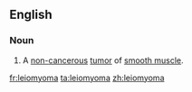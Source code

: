 ==English==
{{wikipedia}}
===Noun===
{{en-noun|s|pl2=leiomyomata}}
#{{pathology}} A [[non-]][[cancerous]] [[tumor]] of [[smooth muscle]].

[[fr:leiomyoma]]
[[ta:leiomyoma]]
[[zh:leiomyoma]]